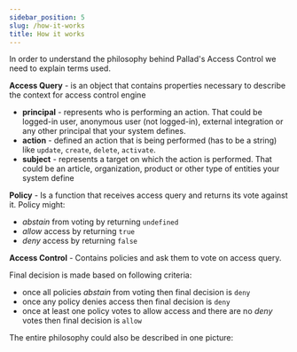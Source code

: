 ```yaml
---
sidebar_position: 5
slug: /how-it-works
title: How it works
---
```



In order to understand the philosophy behind Pallad's Access Control we need to explain terms used.

**Access Query** - is an object that contains properties necessary to describe the context for access control engine
- **principal** - represents who is performing an action. That could be logged-in user, anonymous user (not logged-in), external integration or any other principal that your system defines.
- **action** - defined an action that is being performed (has to be a string) like `update`, `create`, `delete`, `activate`.
- **subject** - represents a target on which the action is performed. That could be an article, organization, product or other type of entities your system define

**Policy** - Is a function that receives access query and returns its vote against it.
Policy might:
- _abstain_ from voting by returning `undefined`
- _allow_ access by returning `true`
- _deny_ access by returning `false`

**Access Control** - Contains policies and ask them to vote on access query.

Final decision is made based on following criteria:
- once all policies _abstain_ from voting then final decision is `deny`
- once any policy denies access then final decision is `deny`
- once at least one policy votes to allow access and there are no _deny_ votes then final decision is `allow`

The entire philosophy could also be described in one picture:
<Philosophy/>
